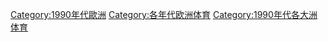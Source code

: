[[Category:1990年代歐洲|Category:1990年代歐洲]]
[[Category:各年代欧洲体育|Category:各年代欧洲体育]]
[[Category:1990年代各大洲体育|Category:1990年代各大洲体育]]